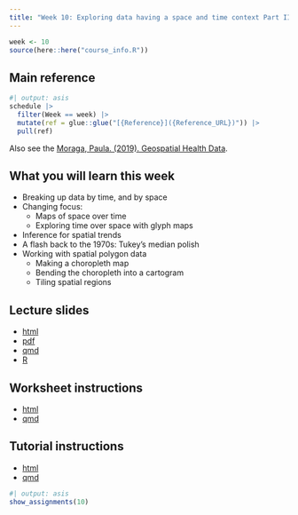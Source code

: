 ```yaml
---
title: "Week 10: Exploring data having a space and time context Part II"
---
```


```r
week <- 10
source(here::here("course_info.R"))
```

## Main reference

```r
#| output: asis
schedule |>
  filter(Week == week) |>
  mutate(ref = glue::glue("[{Reference}]({Reference_URL})")) |>
  pull(ref)
```

Also see the [Moraga, Paula. (2019). Geospatial Health Data](https://www.paulamoraga.com/book-geospatial/index.html).

## What you will learn this week

- Breaking up data by time, and by space
- Changing focus: 
    - Maps of space over time
    - Exploring time over space with glyph maps
- Inference for spatial trends
- A flash back to the 1970s: Tukey's median polish 
- Working with spatial polygon data
    - Making a choropleth map
    - Bending the choropleth into a cartogram
    - Tiling spatial regions
    
## Lecture slides

- [html](https://ddde.numbat.space/week10/slides.html)
- [pdf](https://ddde.numbat.space/week10/slides.pdf)
- [qmd](https://ddde.numbat.space/week10/slides.qmd)
- [R](https://ddde.numbat.space/week10/slides.R)

## Worksheet instructions

- [html](https://ddde.numbat.space/week10/worksheet.html)
- [qmd](https://ddde.numbat.space/week10/worksheet.qmd)

## Tutorial instructions

- [html](https://ddde.numbat.space/week10/tutorial.html)
- [qmd](https://ddde.numbat.space/week10/tutorial.qmd)

```r
#| output: asis
show_assignments(10)
```
